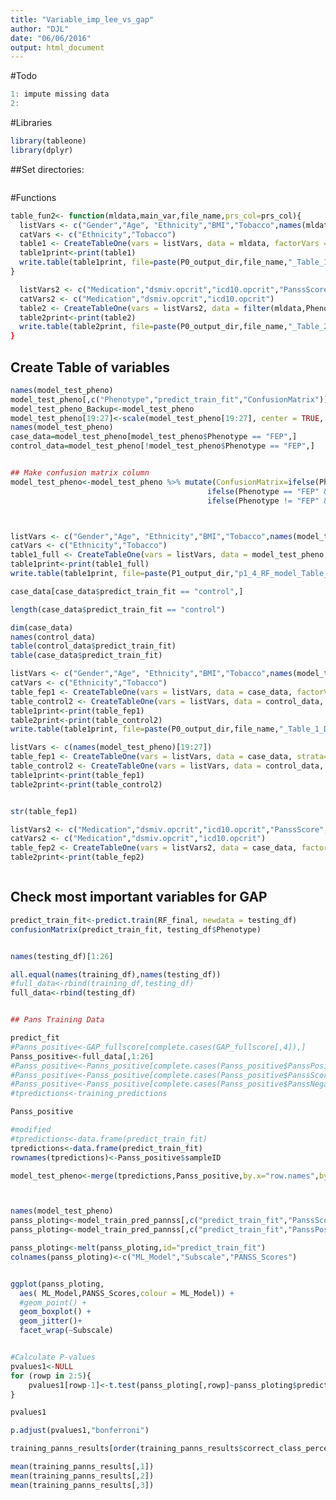 ```yaml
---
title: "Variable_imp_lee_vs_gap"
author: "DJL"
date: "06/06/2016"
output: html_document
---
```

#Todo
```r
1: impute missing data
2: 
```



#Libraries
```r
library(tableone)
library(dplyr)
```


##Set directories:
```r

```


#Functions
```r

table_fun2<- function(mldata,main_var,file_name,prs_col=prs_col){
  listVars <- c("Gender","Age", "Ethnicity","BMI","Tobacco",names(mldata)[prs_col])
  catVars <- c("Ethnicity","Tobacco")
  table1 <- CreateTableOne(vars = listVars, data = mldata, factorVars = catVars,strata=c(main_var),includeNA = T)
  table1print<-print(table1)
  write.table(table1print, file=paste(P0_output_dir,file_name,"_Table_1_Demographics.tsv",sep=""),row.names=T,quote=FALSE,sep = "\t")
}

  listVars2 <- c("Medication","dsmiv.opcrit","icd10.opcrit","PanssScore","PanssPositive","PanssNegative","PanssPsycho")
  catVars2 <- c("Medication","dsmiv.opcrit","icd10.opcrit")
  table2 <- CreateTableOne(vars = listVars2, data = filter(mldata,Phenotype=="FEP"), factorVars = catVars2,includeNA = T)
  table2print<-print(table2)
  write.table(table2print, file=paste(P0_output_dir,file_name,"_Table_2_Clinicalinformation.tsv",sep=""),row.names=T,quote=FALSE,sep = "\t")
}
```



## Create Table of variables
```r


names(model_test_pheno)
model_test_pheno[,c("Phenotype","predict_train_fit","ConfusionMatrix")]
model_test_pheno_Backup<-model_test_pheno
model_test_pheno[19:27]<-scale(model_test_pheno[19:27], center = TRUE, scale = TRUE)
names(model_test_pheno)
case_data=model_test_pheno[model_test_pheno$Phenotype == "FEP",]
control_data=model_test_pheno[!model_test_pheno$Phenotype == "FEP",]


## Make confusion matrix column
model_test_pheno<-model_test_pheno %>% mutate(ConfusionMatrix=ifelse(Phenotype == "FEP" & predict_train_fit=="control","FEP_misclassed",
                                            ifelse(Phenotype == "FEP" & predict_train_fit=="FEP","FEP_true",
                                            ifelse(Phenotype != "FEP" & predict_train_fit=="FEP","Control_misclassified","Control_true"))))



listVars <- c("Gender","Age", "Ethnicity","BMI","Tobacco",names(model_test_pheno)[19:27])
catVars <- c("Ethnicity","Tobacco")
table1_full <- CreateTableOne(vars = listVars, data = model_test_pheno, factorVars = catVars,strata=c("ConfusionMatrix"),includeNA = T)
table1print<-print(table1_full)
write.table(table1print, file=paste(P1_output_dir,"p1_4_RF_model_Table_CM_1_Demographics.tsv",sep=""),row.names=T,quote=FALSE,sep = "\t")

case_data[case_data$predict_train_fit == "control",]

length(case_data$predict_train_fit == "control")

dim(case_data)
names(control_data)
table(control_data$predict_train_fit)
table(case_data$predict_train_fit)

listVars <- c("Gender","Age", "Ethnicity","BMI","Tobacco",names(model_test_pheno)[19:27])
catVars <- c("Ethnicity","Tobacco")
table_fep1 <- CreateTableOne(vars = listVars, data = case_data, factorVars = catVars,strata=c("predict_train_fit"),includeNA = T)
table_control2 <- CreateTableOne(vars = listVars, data = control_data, factorVars = catVars,strata=c("predict_train_fit"),includeNA = T)
table1print<-print(table_fep1)
table2print<-print(table_control2)
write.table(table1print, file=paste(P0_output_dir,file_name,"_Table_1_Demographics.tsv",sep=""),row.names=T,quote=FALSE,sep = "\t")

listVars <- c(names(model_test_pheno)[19:27])
table_fep1 <- CreateTableOne(vars = listVars, data = case_data, strata=c("predict_train_fit"),includeNA = T)
table_control2 <- CreateTableOne(vars = listVars, data = control_data, strata=c("predict_train_fit"),includeNA = T)
table1print<-print(table_fep1)
table2print<-print(table_control2)


str(table_fep1)

listVars2 <- c("Medication","dsmiv.opcrit","icd10.opcrit","PanssScore","PanssPositive","PanssNegative","PanssPsycho")
catVars2 <- c("Medication","dsmiv.opcrit","icd10.opcrit")
table_fep2 <- CreateTableOne(vars = listVars2, data = case_data, factorVars = catVars2,strata=c("predict_train_fit"),includeNA = T)
table2print<-print(table_fep2)



```



## Check most important variables for GAP
```r


predict_train_fit<-predict.train(RF_final, newdata = testing_df)
confusionMatrix(predict_train_fit, testing_df$Phenotype)


names(testing_df)[1:26]

all.equal(names(training_df),names(testing_df))
#full_data<-rbind(training_df,testing_df)
full_data<-rbind(testing_df)


## Pans Training Data

predict_fit
#Panns_positive<-GAP_fullscore[complete.cases(GAP_fullscore[,4]),]
Panss_positive<-full_data[,1:26]
#Panss_positive<-Panns_positive[complete.cases(Panss_positive$PanssPositive),]
#Panss_positive<-Panss_positive[complete.cases(Panss_positive$PanssScore),]
#Panss_positive<-Panss_positive[complete.cases(Panss_positive$PanssNegative),]
#tpredictions<-training_predictions

Panss_positive

#modified
#tpredictions<-data.frame(predict_train_fit)
tpredictions<-data.frame(predict_train_fit)
rownames(tpredictions)<-Panss_positive$sampleID

model_test_pheno<-merge(tpredictions,Panss_positive,by.x="row.names",by.y="sampleID")



names(model_test_pheno)
panss_ploting<-model_train_pred_pannss[,c("predict_train_fit","PanssScore","PanssPositive","PanssNegative","PanssPsycho" )]
panss_ploting<-model_train_pred_pannss[,c("predict_train_fit","PanssPositive","PanssNegative","PanssPsycho" )]

panss_ploting<-melt(panss_ploting,id="predict_train_fit")
colnames(panss_ploting)<-c("ML_Model","Subscale","PANSS_Scores")


ggplot(panss_ploting,
  aes( ML_Model,PANSS_Scores,colour = ML_Model)) +
  #geom_point() + 
  geom_boxplot() +
  geom_jitter()+
  facet_wrap(~Subscale) 


#Calculate P-values
pvalues1<-NULL
for (rowp in 2:5){  
    pvalues1[rowp-1]<-t.test(panss_ploting[,rowp]~panss_ploting$predict_train_fit)$p.value
}

pvalues1

p.adjust(pvalues1,"bonferroni")

training_panns_results[order(training_panns_results$correct_class_percentage,decreasing = T),]

mean(training_panns_results[,1])
mean(training_panns_results[,2])
mean(training_panns_results[,3])

```




